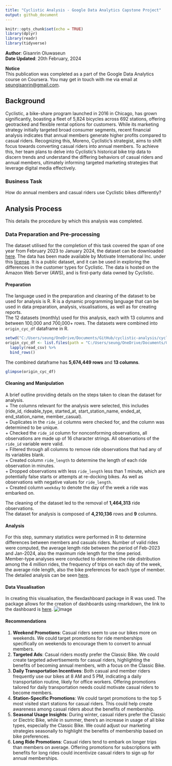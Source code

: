 ```yaml
---
title: "Cyclistic Analysis - Google Data Analytics Capstone Project"
output: github_document
---
```


```r

knitr::opts_chunk$set(echo = TRUE)
library(dplyr)
library(readr)
library(tidyverse)
```

**Author**: Gisanrin Oluwaseun  
**Date Updated**: 20th February, 2024

**Notice**  
This publication was completed as a part of the Google Data Analytics course on Coursera. You may get in touch with me via email at [seungisanrin@gmail.com](mailto:www.seungisanrin@gmail.com).  

## Background
Cyclistic, a bike-share program launched in 2016 in Chicago, has grown significantly, boasting a fleet of 5,824 bicycles across 692 stations, offering geotracked and flexible rental options for 
customers. While its marketing strategy initially targeted broad consumer segments, recent financial analysis indicates that annual members generate higher profits compared to casual riders. 
Recognizing this, Moreno, Cyclistic's strategist, aims to shift focus towards converting casual riders into annual members. To achieve this, her team plans to delve into Cyclistic's historical bike 
trip data to discern trends and understand the differing behaviors of casual riders and annual members, ultimately informing targeted marketing strategies that leverage digital media effectively.

### Business Task
How do annual members and casual riders use Cyclistic bikes differently?

## Analysis Process
This details the procedure by which this analysis was completed.

### Data Preparation and Pre-processing
The dataset utilised for the completion of this task covered the span of one year from February 2023 to January 2024, the dataset can be downloaded [here](https://divvy-tripdata.s3.amazonaws.com/index.html).
The data has been made available by Motivate International Inc. under this [license](https://ride.divvybikes.com/data-license-agreement). It is a public dataset, and it can be used in exploring the differences
in the customer types for Cyclistic. The data is hosted on the Amazon Web Server (AWS), and is first-party data owned by Cyclistic.

#### Preparation
The language used in the preparation and cleaning of the dataset to be used for analysis is R. R is a dynamic programming language that can be used in data preparation, analysis, visualisations, as well as for
creating reports.  
The 12 datasets (monthly) used for this analysis, each with 13 columns and between 100,000 and 700,000+ rows. The datasets were combined into `origin_cyc_df` dataframe in R.
```r
setwd("C:/Users/seung/OneDrive/Documents/GitHub/cyclistic-analysis/cyclistic-analysis/data")
origin_cyc_df <- list.files(path = "C:/Users/seung/OneDrive/Documents/GitHub/cyclistic-analysis/cyclistic-analysis/data") %>%
  lapply(read_csv) %>%
  bind_rows()
```
The combined dataframe has **5,674,449 rows** and **13 columns**.
```r
glimpse(origin_cyc_df)
```

#### Cleaning and Manipulation
A brief outline providing details on the steps taken to clean the dataset for analysis.  
+ The columns relevant for the analysis were selected, this includes (ride_id, rideable_type, started_at, start_station_name, ended_at, end_station_name, member_casual).  
+ Duplicates in the `ride_id` columns were checked for, and the column was determined to be unique.  
+ Checked the `ride_id` column for nonconforming observations, all observations are made up of 16 character strings. All observations of the `ride_id` variable were valid.  
+ Filtered through all columns to remove ride observations that had any of its variables blank.  
+ Created column `ride_length` to determine the length of each ride observation in minutes.  
+ Dropped observations with less `ride_length` less than 1 minute, which are potentially false starts or attempts at re-docking bikes. As well as observations with negative values for `ride_length`.  
+ Created column `weekday` to denote the day of the week a ride was embarked on.  
  
The cleaning of the dataset led to the removal of **1,464,313** ride observations.  
The dataset for analysis is composed of **4,210,136** rows and **9** columns.

#### Analysis
For this step, summary statistics were performed in R to determine differences between members and casuals
riders. Number of valid rides were computed, the average length ride between the period of Feb-2023 and
Jan-2024, also the maximum ride length for the time period.  
Member-type analyses were conducted to determine the ride distribution among the 4 million rides, the 
frequency of trips on each day of the week, the average ride length, also the bike preferences for each
type of member.  
The detailed analysis can be seen [here](https://github.com/seungisanrin/cyclistic-analysis/blob/main/cyclistic_analysis.r).  
  
#### Data Visualisation
In creating this visualisation, the flexdashboard package in R was used. The package allows for the creation of dashboards
using rmarkdown, the link to the dashboard is [here](https://rpubs.com/seungisanrin/cyclistic-analysis).
![image](https://github.com/seungisanrin/cyclistic-analysis/assets/159424518/7a526398-251d-47f8-a91a-33a7483becc6)

#### Recommendations
1. **Weekend Promotions**: Casual riders seem to use our bikes more on weekends. We could target promotions for ride memberships specifically on weekends to encourage them to convert to annual members.  
2. **Targeted Ads**: Casual riders mostly prefer the Classic Bike. We could create targeted advertisements for casual riders, highlighting the benefits of becoming annual members, with a focus on the Classic Bike.  
3. **Daily Transportation Incentives**: Both casual and member riders frequently use our bikes at 8 AM and 5 PM, indicating a daily transportation routine, likely for office workers. Offering promotions tailored for daily transportation needs could motivate casual riders to become members.  
4. **Station-Specific Promotions**: We could target promotions to the top 5 most visited start stations for casual riders. This could help create awareness among casual riders about the benefits of membership.  
5. **Seasonal Usage Insights**: During winter, casual riders prefer the Classic or Electric Bike, while in summer, there's an increase in usage of all bike types, especially the Classic Bike. We could adjust our marketing strategies seasonally to highlight the benefits of membership based on bike preferences.
6. **Long Ride Promotions**: Casual riders tend to embark on longer trips than members on average. Offering promotions for subscriptions with benefits for long rides could incentivize casual riders to sign up for annual memberships.
